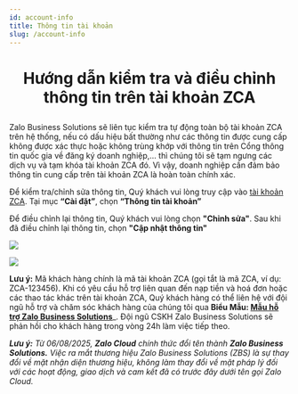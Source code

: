 ```yaml
---
id: account-info
title: Thông tin tài khoản
slug: /account-info
---
```


# <p align="center">Hướng dẫn kiểm tra và điều chỉnh thông tin trên tài khoản ZCA</p>

Zalo Business Solutions sẽ liên tục kiểm tra tự động toàn bộ tài khoản ZCA trên hệ thống, nếu có dấu hiệu bất thường như các thông tin được cung cấp không được xác thực hoặc không trùng khớp với thông tin trên Cổng thông tin quốc gia về đăng ký doanh nghiệp,… thì chúng tôi sẽ tạm ngưng các dịch vụ và tạm khóa tài khoản ZCA đó. Vì vậy, doanh nghiệp cần đảm bảo thông tin cung cấp trên tài khoản ZCA là hoàn toàn chính xác.

Để kiểm tra/chỉnh sửa thông tin, Quý khách vui lòng truy cập vào [tài khoản ZCA](https://account.zalo.cloud/spending/overview). Tại mục **“Cài đặt”**, chọn **“Thông tin tài khoản”**

Để điều chỉnh lại thông tin, Quý khách vui lòng chọn **"Chỉnh sửa"**. Sau khi đã điều chỉnh lại thông tin, chọn **"Cập nhật thông tin"**

<p style={{ textAlign: "center" }}>
  <img src="https://stc-oa.zdn.vn/uploads/2024/08/22/88d01acdb9b6f60f60fa9a1c6f2ac989.png" />
</p>

<p style={{ textAlign: "center" }}>
  <img src="https://stc-oa.zdn.vn/uploads/2024/08/22/497f5da3e06dd3cc6905ba10f5c5762f.png" />
</p>

**Lưu ý:** Mã khách hàng chính là mã tài khoản ZCA (gọi tắt là mã ZCA, ví dụ: ZCA-123456). Khi có yêu cầu hỗ trợ liên quan đến nạp tiền và hoá đơn hoặc các thao tác khác trên tài khoản ZCA, Quý khách hàng có thể liên hệ với đội ngũ hỗ trợ và chăm sóc khách hàng của chúng tôi qua **Biểu Mẫu: [Mẫu hỗ trợ Zalo Business Solutions](https://go.zalo.me/SupportZBS )**_. Đội ngũ CSKH Zalo Business Solutions sẽ phản hồi cho khách hàng trong vòng 24h làm việc tiếp theo.

_**Lưu ý:**_ _Từ 06/08/2025, **Zalo Cloud** chính thức đổi tên thành **Zalo Business Solutions.** Việc ra mắt thương hiệu Zalo Business Solutions (ZBS) là sự thay đổi về mặt nhận diện thương hiệu, không làm thay đổi về mặt pháp lý đối với các hoạt động, giao dịch và cam kết đã có trước đây dưới tên gọi Zalo Cloud._
